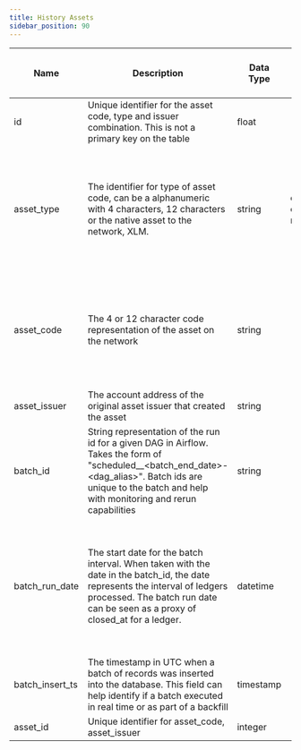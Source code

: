 ```yaml
---
title: History Assets
sidebar_position: 90
---
```


| Name            | Description                                                                                                                                                                                                        | Data Type | Domain Values                             | Primary Key? | Natural Key? | Partition or Cluster Field? | Required? | Notes                                                                                                                                                   |
| --------------- | ------------------------------------------------------------------------------------------------------------------------------------------------------------------------------------------------------------------ | --------- | ----------------------------------------- | ------------ | ------------ | --------------------------- | --------- | ------------------------------------------------------------------------------------------------------------------------------------------------------- |
| id              | Unique identifier for the asset code, type and issuer combination. This is not a primary key on the table                                                                                                          | float     |                                           |              | Yes          |                             | Yes       |                                                                                                                                                         |
| asset_type      | The identifier for type of asset code, can be a alphanumeric with 4 characters, 12 characters or the native asset to the network, XLM.                                                                             | string    | credit_alphanum4 credit_alphanum12 native |              | Yes          | cluster                     | Yes       | XLM is the native asset to the network. XLM has no asset code or issuer representation and will instead be displayed with an asset type of 'native'     |
| asset_code      | The 4 or 12 character code representation of the asset on the network                                                                                                                                              | string    |                                           |              | Yes          | cluster                     | No        | Asset codes have no guarantees of uniqueness. The combination of asset code, issuer and type represents a distinct asset                                |
| asset_issuer    | The account address of the original asset issuer that created the asset                                                                                                                                            | string    |                                           |              | Yes          | cluster                     | No        |                                                                                                                                                         |
| batch_id        | String representation of the run id for a given DAG in Airflow. Takes the form of "scheduled\_\_\<batch_end_date>-\<dag_alias>". Batch ids are unique to the batch and help with monitoring and rerun capabilities | string    |                                           |              | Yes          |                             | Yes       |                                                                                                                                                         |
| batch_run_date  | The start date for the batch interval. When taken with the date in the batch_id, the date represents the interval of ledgers processed. The batch run date can be seen as a proxy of closed_at for a ledger.       | datetime  |                                           |              |              | MONTH partition             | Yes       | The table is partitioned on batch_run_date. It is recommended to always include the batch_run_date in the filter if possible to help reduce query cost. |
| batch_insert_ts | The timestamp in UTC when a batch of records was inserted into the database. This field can help identify if a batch executed in real time or as part of a backfill                                                | timestamp |                                           |              |              |                             | Yes       |                                                                                                                                                         |
| asset_id        | Unique identifier for asset_code, asset_issuer                                                                                                                                                                     | integer   |                                           |              |              |                             | No        |                                                                                                                                                         |
